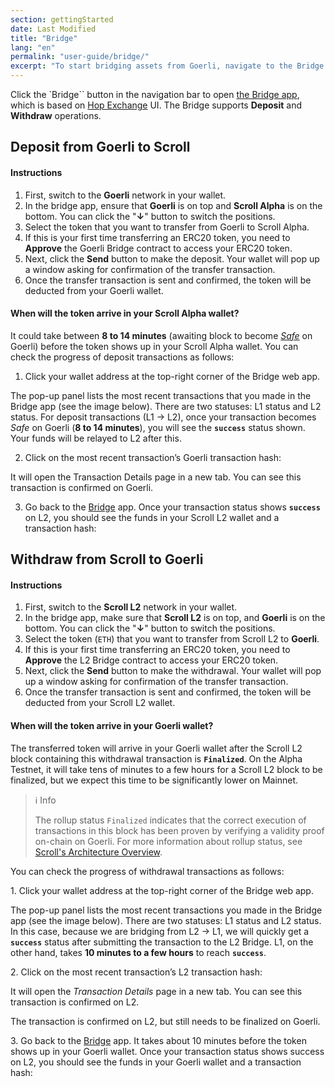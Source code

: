```yaml
---
section: gettingStarted
date: Last Modified
title: "Bridge"
lang: "en"
permalink: "user-guide/bridge/"
excerpt: "To start bridging assets from Goerli, navigate to the Bridge app."
---
```



Click the `Bridge`` button in the navigation bar to open [the Bridge app](https://scroll.io/alpha/bridge), which is based on [Hop Exchange]('https://hop.exchange/') UI. The Bridge supports **Deposit** and **Withdraw** operations.

## Deposit from Goerli to Scroll

#### Instructions

1. First, switch to the **Goerli** network in your wallet.&#x20;
2. In the bridge app, ensure that **Goerli** is on top and **Scroll Alpha** is on the bottom. You can click the "**↓**" button to switch the positions.
3. Select the token that you want to transfer from Goerli to Scroll Alpha.&#x20;
4. If this is your first time transferring an ERC20 token, you need to **Approve** the Goerli Bridge contract to access your ERC20 token.
5. Next, click the **Send** button to make the deposit. Your wallet will pop up a window asking for confirmation of the transfer transaction.
6. Once the transfer transaction is sent and confirmed, the token will be deducted from your Goerli wallet.

#### When will the token arrive in your Scroll Alpha wallet?

It could take between **8 to 14 minutes** (awaiting block to become [_Safe_](https://www.alchemy.com/overviews/ethereum-commitment-levels#what-are-ethereum-commitment-levels) on Goerli) before the token shows up in your Scroll Alpha wallet. You can check the progress of deposit transactions as follows:

1. Click your wallet address at the top-right corner of the Bridge web app.&#x20;

<ClickToZoom src={bridge1} />

The pop-up panel lists the most recent transactions that you made in the Bridge app (see the image below). There are two statuses: L1 status and L2 status. For deposit transactions (L1 -> L2), once your transaction becomes _Safe_ on Goerli (**8 to 14 minutes**), you will see the **`success`** status shown. Your funds will be relayed to L2 after this.

2. Click on the most recent transaction’s Goerli transaction hash:

<ClickToZoom src={bridge2} />

It will open the Transaction Details page in a new tab. You can see this transaction is confirmed on Goerli.

<ClickToZoom src={bridge3} />

3. Go back to the [Bridge](https://scroll.io/alpha/bridge) app. Once your transaction status shows **`success`** on L2, you should see the funds in your Scroll L2 wallet and a transaction hash:&#x20;

<ClickToZoom src={bridge4} />

## Withdraw from Scroll to Goerli

#### Instructions

1. First, switch to the **Scroll L2** network in your wallet.&#x20;
2. In the bridge app, make sure that **Scroll L2** is on top, and **Goerli** is on the bottom. You can click the "**↓**" button to switch the positions.
3. Select the token (`ETH`) that you want to transfer from Scroll L2 to **Goerli**.&#x20;
4. If this is your first time transferring an ERC20 token, you need to **Approve** the L2 Bridge contract to access your ERC20 token.
5. Next, click the **Send** button to make the withdrawal. Your wallet will pop up a window asking for confirmation of the transfer transaction.
6. Once the transfer transaction is sent and confirmed, the token will be deducted from your Scroll L2 wallet.

#### When will the token arrive in your Goerli wallet?

The transferred token will arrive in your Goerli wallet after the Scroll L2 block containing this withdrawal transaction is **`Finalized`**. On the Alpha Testnet, it will take tens of minutes to a few hours for a Scroll L2 block to be finalized, but we expect this time to be significantly lower on Mainnet.

> ℹ️ Info
>
> The rollup status `Finalized` indicates that the correct execution of transactions in this block has been proven by verifying a validity proof on-chain on Goerli. For more information about rollup status, see [Scroll's Architecture Overview](https://scroll.mirror.xyz/nDAbJbSIJdQIWqp9kn8J0MVS4s6pYBwHmK7keidQs-k).

You can check the progress of withdrawal transactions as follows:

1\. Click your wallet address at the top-right corner of the Bridge web app.&#x20;

<ClickToZoom src={bridge5} />

The pop-up panel lists the most recent transactions you made in the Bridge app (see the image below). There are two statuses: L1 status and L2 status. In this case, because we are bridging from L2 -> L1, we will quickly get a **`success`** status after submitting the transaction to the L2 Bridge. L1, on the other hand, takes **10 minutes to a few hours** to reach **`success`**.

2\. Click on the most recent transaction’s L2 transaction hash:

<ClickToZoom src={bridge6} />

It will open the _Transaction Details_ page in a new tab. You can see this transaction is confirmed on L2.

<ClickToZoom src={bridge7} />

The transaction is confirmed on L2, but still needs to be finalized on Goerli.

3\. Go back to the [Bridge](https://scroll.io/alpha/bridge) app. It takes about 10 minutes before the token shows up in your Goerli wallet. Once your transaction status shows success on L2, you should see the funds in your Goerli wallet and a transaction hash:

<ClickToZoom src={bridge8} />
